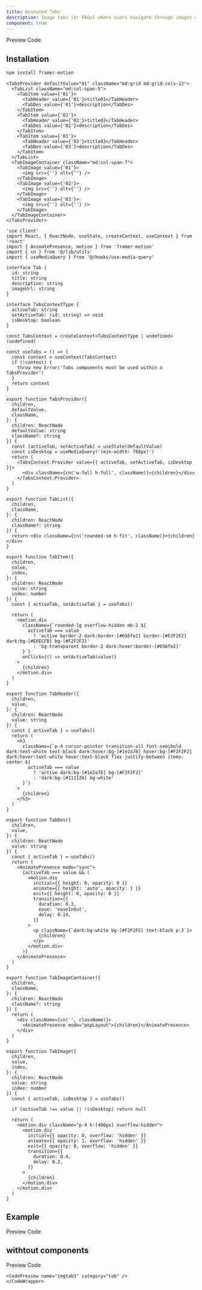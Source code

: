 ```yaml
---
title: Animated Tabs
description: Image tabs (or FAQs) where users navigate through images using tabs
component: true
---
```


<Tabs defaultValue="preview" className="w-full relative">
  <TabsList>
    <TabsTrigger value="preview">Preview</TabsTrigger>
    <TabsTrigger value="codesnippet">Code</TabsTrigger>
  </TabsList>
  <TabsContent value="preview">
    <ComponentPreview name="imgtab1" category="tab" />
  </TabsContent>
  <TabsContent value="codesnippet">
    <CodeWrapper noExpand={true}>
    <CodePreview name="imgtab1" category="tab" />
    </CodeWrapper>

  </TabsContent>
</Tabs>

## Installation

```bash
npm install framer-motion
```

```tsx title="base"
<TabsProvider defaultValue="01" className="md:grid md:grid-cols-12">
  <TabList className="md:col-span-5">
    <TabItem value={'01'}>
      <TabHeader value={'01'}>title01</TabHeader>
      <TabDes value={'01'}>description</TabDes>
    </TabItem>
    <TabItem value={'02'}>
      <TabHeader value={'02'}>title02</TabHeader>
      <TabDes value={'02'}>description</TabDes>
    </TabItem>
    <TabItem value={'03'}>
      <TabHeader value={'03'}>title03</TabHeader>
      <TabDes value={'03'}>description</TabDes>
    </TabItem>
  </TabList>
  <TabImageContainer className="md:col-span-7">
    <TabImage value={'01'}>
      <img src={''} alt={''} />
    </TabImage>
    <TabImage value={'02'}>
      <img src={''} alt={''} />
    </TabImage>
    <TabImage value={'03'}>
      <img src={''} alt={''} />
    </TabImage>
  </TabImageContainer>
</TabsProvider>
```

```tsx title="tab.tsx"
'use client'
import React, { ReactNode, useState, createContext, useContext } from 'react'
import { AnimatePresence, motion } from 'framer-motion'
import { cn } from '@/lib/utils'
import { useMediaQuery } from '@/hooks/use-media-query'

interface Tab {
  id: string
  title: string
  description: string
  imageUrl: string
}

interface TabsContextType {
  activeTab: string
  setActiveTab: (id: string) => void
  isDesktop: boolean
}

const TabsContext = createContext<TabsContextType | undefined>(undefined)

const useTabs = () => {
  const context = useContext(TabsContext)
  if (!context) {
    throw new Error('Tabs components must be used within a TabsProvider')
  }
  return context
}

export function TabsProvider({
  children,
  defaultValue,
  className,
}: {
  children: ReactNode
  defaultValue: string
  className?: string
}) {
  const [activeTab, setActiveTab] = useState(defaultValue)
  const isDesktop = useMediaQuery('(min-width: 768px)')
  return (
    <TabsContext.Provider value={{ activeTab, setActiveTab, isDesktop }}>
      <div className={cn('w-full h-full', className)}>{children}</div>
    </TabsContext.Provider>
  )
}

export function TabList({
  children,
  className,
}: {
  children: ReactNode
  className?: string
}) {
  return <div className={cn('rounded-sm h-fit', className)}>{children}</div>
}

export function TabItem({
  children,
  value,
  index,
}: {
  children: ReactNode
  value: string
  index: number
}) {
  const { activeTab, setActiveTab } = useTabs()

  return (
    <motion.div
      className={`rounded-lg overflow-hidden mb-2 ${
        activeTab === value
          ? 'active border-2 dark:border-[#656fe2] border-[#F2F2F2] dark:bg-[#E0ECFB] bg-[#F2F2F2]'
          : 'bg-transparent border-2 dark:hover:border-[#656fe2]'
      }`}
      onClick={() => setActiveTab(value)}
    >
      {children}
    </motion.div>
  )
}

export function TabHeader({
  children,
  value,
}: {
  children: ReactNode
  value: string
}) {
  const { activeTab } = useTabs()
  return (
    <h3
      className={`p-4 cursor-pointer transition-all font-semibold dark:text-white text-black dark:hover:bg-[#1e2a78] hover:bg-[#F2F2F2] dark:hover:text-white hover:text-black flex justify-between items-center ${
        activeTab === value
          ? 'active dark:bg-[#1e2a78] bg-[#F2F2F2]'
          : 'dark:bg-[#11112b] bg-white'
      }`}
    >
      {children}
    </h3>
  )
}

export function TabDes({
  children,
  value,
}: {
  children: ReactNode
  value: string
}) {
  const { activeTab } = useTabs()
  return (
    <AnimatePresence mode="sync">
      {activeTab === value && (
        <motion.div
          initial={{ height: 0, opacity: 0 }}
          animate={{ height: 'auto', opacity: 1 }}
          exit={{ height: 0, opacity: 0 }}
          transition={{
            duration: 0.3,
            ease: 'easeInOut',
            delay: 0.14,
          }}
        >
          <p className={`dark:bg-white bg-[#F2F2F2] text-black p-3`}>
            {children}
          </p>
        </motion.div>
      )}
    </AnimatePresence>
  )
}

export function TabImageContainer({
  children,
  className,
}: {
  children: ReactNode
  className?: string
}) {
  return (
    <div className={cn('', className)}>
      <AnimatePresence mode="popLayout">{children}</AnimatePresence>
    </div>
  )
}

export function TabImage({
  children,
  value,
  index,
}: {
  children: ReactNode
  value: string
  index: number
}) {
  const { activeTab, isDesktop } = useTabs()

  if (activeTab !== value || !isDesktop) return null

  return (
    <motion.div className="p-4 h-[400px] overflow-hidden">
      <motion.div
        initial={{ opacity: 0, overflow: 'hidden' }}
        animate={{ opacity: 1, overflow: 'hidden' }}
        exit={{ opacity: 0, overflow: 'hidden' }}
        transition={{
          duration: 0.4,
          delay: 0.2,
        }}
      >
        {children}
      </motion.div>
    </motion.div>
  )
}
```

## Example

<Tabs defaultValue="preview" className="w-full relative">
  <TabsList >
    <TabsTrigger value="preview">Preview</TabsTrigger>
    <TabsTrigger value="codesnippet">Code</TabsTrigger>
  </TabsList>
  <TabsContent value="preview">
    <ComponentPreview name="imgtab2" category="tab" />
  </TabsContent>
  <TabsContent value="codesnippet" >
    <CodeWrapper noExpand={true}>
    <CodePreview name="imgtab2" category="tab" />
    </CodeWrapper>

  </TabsContent>
</Tabs>

## withtout components

<Tabs defaultValue="preview" className="w-full relative">
  <TabsList >
    <TabsTrigger value="preview">Preview</TabsTrigger>
    <TabsTrigger value="codesnippet">Code</TabsTrigger>
  </TabsList>
  <TabsContent value="preview">
    <ComponentPreview name="imgtab3" category="tab" />
  </TabsContent>
  <TabsContent value="codesnippet" >
    <CodeWrapper noExpand={true}>
  
    <CodePreview name="imgtab3" category="tab" />
    </CodeWrapper>

  </TabsContent>
</Tabs>
